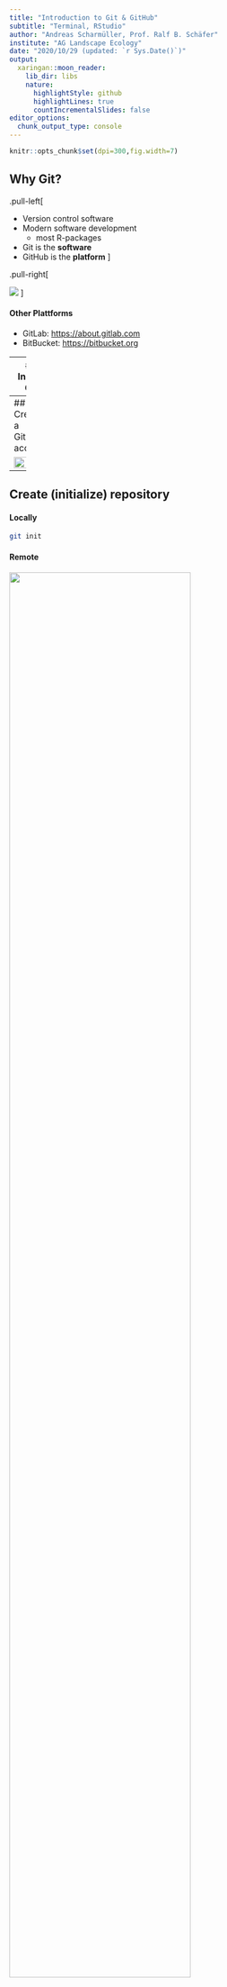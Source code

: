 ```yaml
---
title: "Introduction to Git & GitHub"
subtitle: "Terminal, RStudio"
author: "Andreas Scharmüller, Prof. Ralf B. Schäfer"
institute: "AG Landscape Ecology"
date: "2020/10/29 (updated: `r Sys.Date()`)"
output:
  xaringan::moon_reader:
    lib_dir: libs
    nature:
      highlightStyle: github
      highlightLines: true
      countIncrementalSlides: false
editor_options: 
  chunk_output_type: console
---
```


```r
knitr::opts_chunk$set(dpi=300,fig.width=7)
```

## Why Git?

.pull-left[

- Version control software
- Modern software development
  - most R-packages
- Git is the __software__
- GitHub is the __platform__
]

.pull-right[

<img src="figures/git_hub.jpeg" style="background-image">
]

#### Other Plattforms
- GitLab: <https://about.gitlab.com>
- BitBucket: <https://bitbucket.org>

---
## Install Git

<https://github.com/git-guides/install-git>

#### On Linux

```sh
sudo apt update
sudo apt install git-all
```

#### On windows

Download manually

## Start Git

```sh
cd my_directory
git init
```

---
## Create a GitHub account

<img src="figures/github_account.png" style="width: 70%">

---
## Create (initialize) repository

#### Locally

```sh
git init
```

#### Remote

<img src="figures/github0_repo.png" style="width: 80%">

---
## Create (initialize) repository

<img src="figures/github0_repo2.png" style="width: 70%">


---
## Fork a repository

- Fork someone's repo to your GitHub account

![github1](figures/github1_fork.png)

---
## Clone a repository

- Clone __your__ fork (i.e. version) to your local machine

![github2](figures/github2_clone.png)
---
## Clone a repository

#### Command line

```sh
cd Projects
git clone git@github.com:njuvigny/MOD3.git # SSH
git clone https://github.com/njuvigny/MOD3.git # HTTPS
```

#### RStudio

<img src="figures/github3_clone2.png" style="width:50%;">

---
## RStudio

![github3](figures/github3_clone.png)

---
## RStudio

![github3](figures/github3_clone3.png)

---
class: center, inverse, middle
## First repository!!

<img src="figures/git_repo_hooray.jpg" style="width:40%">


---
class: inverse, center, middle
## Local changes

Make changes to the `.txt`, `.R`, `.python` or to whatever file...

<img src="figures/github4_local_cahnges.gif" style="width:60%;">

---
## Stage your changes

```sh
git add file.txt
git add *.txt
git add -A
```
![github5](figures/github5_stage_changes.png)
---
## Commit changes

```sh
git commit -m 'Patch-1'
```

![github6](figures/github6_commit_changes.png)
---
## Push to your repo (origin)

```sh
git push origin master
git push origin main
```

![github7](figures/github7_push.png)
---
## Pull Request

#### From your main branch to the remote main branch

![github9](figures/github9_pr_master.png)

---
## Git/Github Workflow

1. Create or Fork a repo

2. Clone the repo to local machine

3. Local changes

4. Stage (i.e. add) & Comit changes to Git tree

5. Push to origin

6. Create a Pull-Request against the remote repository


---
class: center, inverse, middle
# Branches

<img src="figures/git_branch.jpg" style="width:40%;">


---
## Branch

#### Create/Switch Branch

```sh
git checkout -b dev_scharmueller
git checkout main
git status
git branch
```

![github8](figures/github8_branch.png)

---
## Branch

#### Merge Branch

```sh
git checkout master
git merge dev_scharmueller
```

---
## Branch

#### Merge example

First 8 commits of my R-package repo: __andschar/dbreport__

```sh
git log --all --decorate --oneline --graph
```

<img src="figures/github9_adog.png" style="width:100%;">


---
## Branch

#### Pull Request

From your dev_XXX branch to a new remote dev_XXX branch

![github9](figures/github9_pr_dev.png)
---
class: center, inverse, middle

<img src="figures/git_simply.jpeg">

---
## Material

- OpenOlat
- StackOverflow
- YouTube
- <https://guides.github.com/activities/hello-world>
- <https://support.rstudio.com/hc/en-us/articles/200532077-Version-Control-with-Git-and-SVN>

### Made with
- <https://github.com/rstudio/rmarkdown>
- <https://github.com/yihui/knitr>
- <https://github.com/yihui/xaringan>

---
## Task

- Fork Noel's repo: <https://github.com/njuvigny/MOD3>
- Clone it to local machine
- Create a new branch named dev_YOURSURNAME
- Change the file __git_intro/task.Rmd__ according to the steps described in said file
- Create a .html out of the .Rmd file
- Add & Commit both files in the new branch
- Push local changes to your repo (HINT: this might cause some trouble ;))
- Create a Pull Request against Noel's repo


---
class: center, middle, inverse

# Thank you for your attention!
